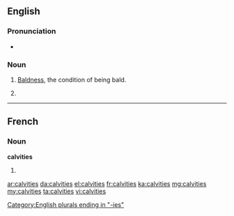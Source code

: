 ==English==

===Pronunciation===
* {{IPA|/ˈkælvɪtiz/}}

===Noun===
{{en-noun|-}}

# {{uncountable}} [[bald|Baldness]], the condition of being bald.
# {{plural of|calvity}}

[[Category:English plurals ending in "-ies"]]

----

==French==

===Noun===
'''calvities''' {{f}}

# {{plural of|calvitie|lang=fr}}

[[ar:calvities]]
[[da:calvities]]
[[el:calvities]]
[[fr:calvities]]
[[ka:calvities]]
[[mg:calvities]]
[[my:calvities]]
[[ta:calvities]]
[[vi:calvities]]